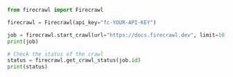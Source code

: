 ```python Python
from firecrawl import Firecrawl

firecrawl = Firecrawl(api_key="fc-YOUR-API-KEY")

job = firecrawl.start_crawl(url="https://docs.firecrawl.dev", limit=10)
print(job)

# Check the status of the crawl
status = firecrawl.get_crawl_status(job.id)
print(status)
```
